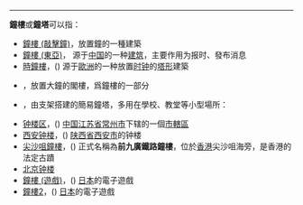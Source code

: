 ----
'''鐘樓'''或'''鐘塔'''可以指：
*[[鐘樓_(敲擊鐘)|鐘樓 (敲擊鐘)]]，放置鐘的一種建築
*[[鐘樓_(東亞)|鐘樓 (東亞)]]， 源于[[中国|中国]]的一种[[建筑|建筑]]，主要作用为报时、發布消息
*[[時鐘樓|時鐘樓]]，({{lang-en|Clock tower}}) 源于[[歐洲|歐洲]]的一种放置[[时钟|时钟]]的[[塔式建築|塔形]]建築
*{{Interlanguage link multi|鐘室|en|Belfry (architecture)|de|Belfried}}，放置大鐘的閣樓，爲鐘樓的一部分
*{{Interlanguage link multi|鐘塔|eo|Sonorilostablo|de|Glockenstapel}}，由支架搭建的簡易鐘塔，多用在學校、教堂等小型場所：
*[[钟楼区|钟楼区]]，({{lang-en|Zhonglou District}}) [[中华人民共和国|中国]][[江苏省|江苏省]][[常州市|常州市]]下辖的一個[[市辖区_(中华人民共和国)|市轄區]]
*[[西安钟楼|西安钟楼]]，({{lang-en|Bell Tower of Xi'an}}) [[陕西省|陕西省]][[西安市|西安市]]的钟楼
*[[尖沙咀鐘樓|尖沙咀鐘樓]]，({{lang-en|Tsim Sha Tsui Clock Tower}}) 正式名稱為'''前九廣鐵路鐘樓'''，位於[[香港|香港]]尖沙咀海旁，是香港的法定古蹟
*[[北京鼓楼和钟楼|北京钟楼]]
*[[鐘樓驚魂|鐘樓 (遊戲)]]，({{lang-en|Clock Tower}}) [[日本|日本]]的電子遊戲
*[[鐘樓驚魂2|鐘樓2]]，({{lang-en|Clock Tower 2}}) [[日本|日本]]的電子遊戲
{{disambig|Z|cat=二字消歧義}}